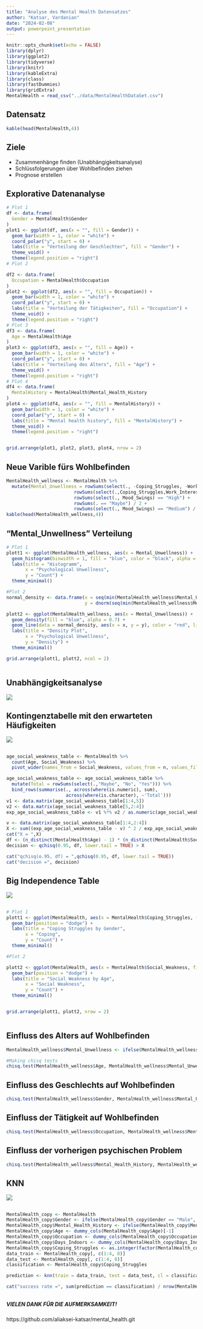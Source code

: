 ```yaml
---
title: "Analyse des Mental Health Datensatzes"
author: "Katsar, Vardanian"
date: "2024-02-08"
output: powerpoint_presentation
---
```


```r
knitr::opts_chunk$set(echo = FALSE)
library(dplyr)
library(ggplot2)
library(tidyverse)
library(knitr)
library(kableExtra)
library(class)
library(fastDummies)
library(gridExtra)
MentalHealth = read_csv("../data/MentalHealthDataSet.csv")
```

## Datensatz

```r
kable(head(MentalHealth,4))
```

## Ziele

- Zusammenhänge finden (Unabhängigkeitsanalyse)
- Schlüssfolgerungen über Wohlbefinden ziehen
- Prognose erstellen 

## Explorative Datenanalyse

```r
# Plot 1
df <- data.frame(
  Gender = MentalHealth$Gender
)
plot1 <- ggplot(df, aes(x = "", fill = Gender)) +
  geom_bar(width = 1, color = "white") +
  coord_polar("y", start = 0) +
  labs(title = "Verteilung der Geschlechter", fill = "Gender") +
  theme_void() +
  theme(legend.position = "right")
# Plot 2

df2 <- data.frame(
  Occupation = MentalHealth$Occupation
)
plot2 <- ggplot(df2, aes(x = "", fill = Occupation)) +
  geom_bar(width = 1, color = "white") +
  coord_polar("y", start = 0) +
  labs(title = "Verteilung der Tätigkeiten", fill = "Occupation") +
  theme_void() +
  theme(legend.position = "right")
# Plot 3
df3 <- data.frame(
  Age = MentalHealth$Age
)
plot3 <- ggplot(df3, aes(x = "", fill = Age)) +
  geom_bar(width = 1, color = "white") +
  coord_polar("y", start = 0) +
  labs(title = "Verteilung des Alters", fill = "Age") +
  theme_void() +
  theme(legend.position = "right")
# Plot 4
df4 <- data.frame(
  MentalHistory = MentalHealth$Mental_Health_History
)
plot4 <- ggplot(df4, aes(x = "", fill = MentalHistory)) +
  geom_bar(width = 1, color = "white") +
  coord_polar("y", start = 0) +
  labs(title = "Mental health history", fill = "MentalHistory") +
  theme_void() +
  theme(legend.position = "right")


grid.arrange(plot1, plot2, plot3, plot4, nrow = 2)
```

## Neue Varible fürs Wohlbefinden

```r
MentalHealth_wellness <- MentalHealth %>% 
  mutate(Mental_Unwellness = rowSums(select(., -Coping_Struggles, -Work_Interest, -Mental_Health_History) == "Yes") +
                         rowSums(select(.,Coping_Struggles,Work_Interest) == "No") + 
                         rowSums(select(., Mood_Swings) == "High") +
                         rowSums(. == "Maybe") / 2 +
                         rowSums(select(., Mood_Swings) == "Medium") / 2)
kable(head(MentalHealth_wellness,4))

```

## "Mental_Unwellness" Verteilung

```r
# Plot 1
plott1 <- ggplot(MentalHealth_wellness, aes(x = Mental_Unwellness)) +
  geom_histogram(binwidth = 1, fill = "blue", color = "black", alpha = 0.7) +
  labs(title = "Histogramm",
       x = "Psychological Unwellness",
       y = "Count") +
  theme_minimal()

#Plot 2
normal_density <- data.frame(x = seq(min(MentalHealth_wellness$Mental_Unwellness), max(MentalHealth_wellness$Mental_Unwellness), length = 1000),
                             y = dnorm(seq(min(MentalHealth_wellness$Mental_Unwellness), max(MentalHealth_wellness$Mental_Unwellness), length = 1000), mean = mean(MentalHealth_wellness$Mental_Unwellness), sd = sd(MentalHealth_wellness$Mental_Unwellness)))

plott2 <- ggplot(MentalHealth_wellness, aes(x = Mental_Unwellness)) +
  geom_density(fill = "blue", alpha = 0.7) +
  geom_line(data = normal_density, aes(x = x, y = y), color = "red", linewidth = 1) +
  labs(title = "Density Plot",
       x = "Psychological Unwellness",
       y = "Density") +
  theme_minimal()

grid.arrange(plott1, plott2, ncol = 2) 



```

## Unabhängigkeitsanalyse

![](ChiSq.jpg)

## Kontingenztabelle mit den erwarteten Häufigkeiten
![](table.jpg)

## 
```r
age_social_weakness_table <- MentalHealth %>%
  count(Age, Social_Weakness) %>%
  pivot_wider(names_from = Social_Weakness, values_from = n, values_fill = 0)

age_social_weakness_table <- age_social_weakness_table %>%
  mutate(Total = rowSums(select(.,"Maybe", "No", "Yes"))) %>%
  bind_rows(summarise(., across(where(is.numeric), sum),
                      across(where(is.character), ~'Total')))
v1 <- data.matrix(age_social_weakness_table[1:4,5])
v2 <- data.matrix(age_social_weakness_table[5,2:4])
exp_age_social_weakness_table <- v1 %*% v2 / as.numeric(age_social_weakness_table[5,5])

v <- data.matrix(age_social_weakness_table[1:4,2:4])
X <- sum((exp_age_social_weakness_table - v) ^ 2 / exp_age_social_weakness_table)
cat("X = ",X)
df <- (n_distinct(MentalHealth$Age) - 1) * (n_distinct(MentalHealth$Social_Weakness) - 1)
decision <- qchisq(0.95, df, lower.tail = TRUE) > X

cat("qchisq(o.95, df) = ",qchisq(0.95, df, lower.tail = TRUE))
cat("decision =", decision)
```

## Big Independence Table
![](bigtable.jpg)

##
```r
# Plot 1
plott1 <- ggplot(MentalHealth, aes(x = MentalHealth$Coping_Struggles, fill = Gender)) +
  geom_bar(position = "dodge") +
  labs(title = "Coping Struggles by Gender",
       x = "Coping",
       y = "Count") +
  theme_minimal()

#Plot 2

plott2 <- ggplot(MentalHealth, aes(x = MentalHealth$Social_Weakness, fill = Age)) +
  geom_bar(position = "dodge") +
  labs(title = "Social Weakness by Age",
       x = "Social Weakness",
       y = "Count") +
  theme_minimal()


grid.arrange(plott1, plott2, nrow = 2) 



```

## Einfluss des Alters auf Wohlbefinden
```r

MentalHealth_wellness$Mental_Unwellness <- ifelse(MentalHealth_wellness$Mental_Unwellness > 4, 1, 0)

#Making chisq tests
chisq.test(MentalHealth_wellness$Age, MentalHealth_wellness$Mental_Unwellness)


```

## Einfluss des Geschlechts auf Wohlbefinden
```r

chisq.test(MentalHealth_wellness$Gender, MentalHealth_wellness$Mental_Unwellness)

```

## Einfluss der Tätigkeit auf Wohlbefinden
```r

chisq.test(MentalHealth_wellness$Occupation, MentalHealth_wellness$Mental_Unwellness)


```

## Einfluss der vorherigen psychischen Problem 
```r

chisq.test(MentalHealth_wellness$Mental_Health_History, MentalHealth_wellness$Mental_Unwellness)


```

## KNN

![](knn.jpg)

## 

```r
MentalHealth_copy <- MentalHealth
MentalHealth_copy$Gender <- ifelse(MentalHealth_copy$Gender == "Male", 1, 0)
MentalHealth_copy$Mental_Health_History <- ifelse(MentalHealth_copy$Mental_Health_History == "Yes", 1, 0)
MentalHealth_copy$Age <- dummy_cols(MentalHealth_copy$Age)[-1]
MentalHealth_copy$Occupation <- dummy_cols(MentalHealth_copy$Occupation)[-1]
MentalHealth_copy$Days_Indoors <- dummy_cols(MentalHealth_copy$Days_Indoors)[-1]
MentalHealth_copy$Coping_Struggles <- as.integer(factor(MentalHealth_copy$Coping_Struggles, levels = c("No", "Yes")))
data_train <- MentalHealth_copy[, c(1:4, 8)]
data_test <- MentalHealth_copy[, c(1:4, 8)]
classification <- MentalHealth_copy$Coping_Struggles
```
```r
prediction <- knn(train = data_train, test = data_test, cl = classification, k = round(sqrt(ncol(MentalHealth))))
```
```r
cat("success rate =", sum(prediction == classification) / nrow(MentalHealth))
```

## 
#####                   VIELEN DANK FÜR DIE AUFMERKSAMKEIT!
https://github.com/aliaksei-katsar/mental_health.git
